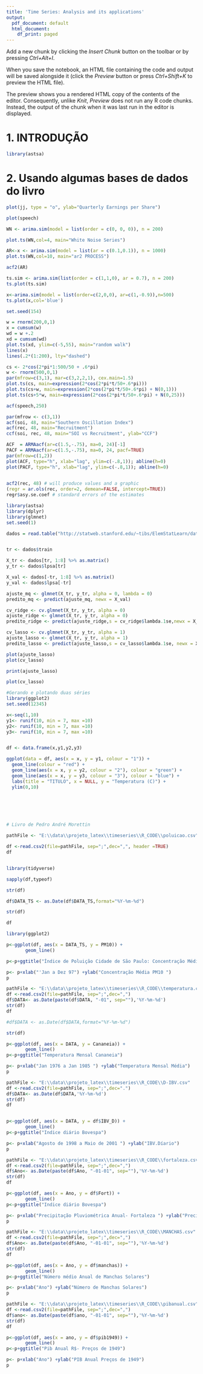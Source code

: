 ```yaml
---
title: 'Time Series: Analysis and its applications'
output:
  pdf_document: default
  html_document:
    df_print: paged
---
```




Add a new chunk by clicking the *Insert Chunk* button on the toolbar or by pressing *Ctrl+Alt+I*.

When you save the notebook, an HTML file containing the code and output will be saved alongside it (click the *Preview* button or press *Ctrl+Shift+K* to preview the HTML file).

The preview shows you a rendered HTML copy of the contents of the editor. Consequently, unlike *Knit*, *Preview* does not run any R code chunks. Instead, the output of the chunk when it was last run in the editor is displayed.

# 1. INTRODUÇÃO

```r
library(astsa)
```

# 2. Usando algumas bases de dados do livro 

```r
plot(jj, type = "o", ylab="Quarterly Earnings per Share")
```
```r
plot(speech)
```
```r
WN <- arima.sim(model = list(order = c(0, 0, 0)), n = 200)
```


```r
plot.ts(WN,col=4, main="White Noise Series")
```

```r
AR<-x <- arima.sim(model = list(ar = c(0.1,0.1)), n = 1000)
plot.ts(WN,col=10, main="ar2 PROCESS")
```
```r
acf2(AR)
```

```r
ts.sim <- arima.sim(list(order = c(1,1,0), ar = 0.7), n = 200)
ts.plot(ts.sim)
```
```r
x<-arima.sim(model = list(order=c(2,0,0), ar=c(1,-0.9)),n=500)
ts.plot(x,col='blue')
```

```r
set.seed(154)
```

```r
w = rnorm(200,0,1) 
x = cumsum(w)
wd = w +.2 
xd = cumsum(wd)
plot.ts(xd, ylim=c(-5,55), main="random walk")
lines(x)
lines(.2*(1:200), lty="dashed")

```

```r
cs <- 2*cos(2*pi*1:500/50 + .6*pi)
w <- rnorm(500,0,1)
par(mfrow=c(3,1), mar=c(3,2,2,1), cex.main=1.5)
plot.ts(cs, main=expression(2*cos(2*pi*t/50+.6*pi)))
plot.ts(cs+w, main=expression(2*cos(2*pi*t/50+.6*pi) + N(0,1)))
plot.ts(cs+5*w, main=expression(2*cos(2*pi*t/50+.6*pi) + N(0,25)))
```
```r
acf(speech,250)
```
```r
par(mfrow <- c(3,1))
acf(soi, 48, main="Southern Oscillation Index")
acf(rec, 48, main="Recruitment")
ccf(soi, rec, 48, main="SOI vs Recruitment", ylab="CCF")
```

```r
ACF  = ARMAacf(ar=c(1.5,-.75), ma=0, 24)[-1]
PACF = ARMAacf(ar=c(1.5,-.75), ma=0, 24, pacf=TRUE)
par(mfrow=c(1,2))
plot(ACF, type="h", xlab="lag", ylim=c(-.8,1)); abline(h=0)
plot(PACF, type="h", xlab="lag", ylim=c(-.8,1)); abline(h=0)
               
```

```r
acf2(rec, 48) # will produce values and a graphic
(regr = ar.ols(rec, order=2, demean=FALSE, intercept=TRUE))
regr$asy.se.coef # standard errors of the estimates
```
```r
library(astsa)
library(dplyr)
library(glmnet)
set.seed(1)

dados = read.table("http://statweb.stanford.edu/~tibs/ElemStatLearn/datasets/prostate.data")



```


```r
tr <- dados$train
```

```r
X_tr <- dados[tr, 1:8] %>% as.matrix()
y_tr <- dados$lpsa[tr]
```

```r
X_val <- dados[-tr, 1:8] %>% as.matrix()
y_val <- dados$lpsa[-tr]

```

```r
ajuste_mq <- glmnet(X_tr, y_tr, alpha = 0, lambda = 0)
predito_mq <- predict(ajuste_mq, newx = X_val)
```



```r
cv_ridge <- cv.glmnet(X_tr, y_tr, alpha = 0)
ajuste_ridge <- glmnet(X_tr, y_tr, alpha = 0)
predito_ridge <- predict(ajuste_ridge,s = cv_ridge$lambda.1se,newx = X_val)
```

```r
cv_lasso <- cv.glmnet(X_tr, y_tr, alpha = 1)
ajuste_lasso <- glmnet(X_tr, y_tr, alpha = 1)
predito_lasso <- predict(ajuste_lasso,s = cv_lasso$lambda.1se, newx = X_val)

```

```r
plot(ajuste_lasso)
plot(cv_lasso)
```
```r
print(ajuste_lasso)
```
```r
plot(cv_lasso)
```
```r
#Gerando e plotando duas séries 
library(ggplot2)
set.seed(12345)

x<-seq(1,10)
y1<- runif(10, min = 7, max =10)
y2<- runif(10, min = 7, max =10)
y3<- runif(10, min = 7, max =10)


df <- data.frame(x,y1,y2,y3)

ggplot(data = df, aes(x = x, y = y1, colour = "1")) +
  geom_line(colour = "red") +
  geom_line(aes(x = x, y = y2, colour = "2"), colour = "green") +
  geom_line(aes(x = x, y = y3, colour = "3"), colour = "blue") +
  labs(title = "TITULO", x = NULL, y = "Temperatura (C)") +
  ylim(0,10)

  





```

```r
# Livro de Pedro André Morettin
```


```r
pathFile <- "E:\\data\\projeto_latex\\timeseries\\R_CODE\\poluicao.csv"

df <-read.csv2(file=pathFile, sep=";",dec=",", header =TRUE)
df
```


```r
```
```r
library(tidyverse)

sapply(df,typeof)

str(df)
```

```r
df$DATA_TS <- as.Date(df$DATA_TS,format="%Y-%m-%d")

str(df)
```


```r
df
```
```r
library(ggplot2)

p<-ggplot(df, aes(x = DATA_TS, y = PM10)) +
       geom_line()

p<-p+ggtitle("Índice de Poluição Cidade de São Paulo: Concentração Média diária")

p<- p+xlab("'Jan a Dez 97") +ylab("Concentração Média PM10 ")
p
```

```r
pathFile <- "E:\\data\\projeto_latex\\timeseries\\R_CODE\\temperatura.csv"
df <-read.csv2(file=pathFile, sep=";",dec=",")
df$DATA<- as.Date(paste(df$DATA, "-01", sep=""),'%Y-%m-%d')
str(df)
df
```
```r
#df$DATA <- as.Date(df$DATA,format="%Y-%m-%d")

str(df)
```
```r
p<-ggplot(df, aes(x = DATA, y = Cananeia)) +
       geom_line()
p<-p+ggtitle("Temperatura Mensal Cananeia")

p<- p+xlab("Jan 1976 a Jan 1985 ") +ylab("Temperatura Mensal Média")
p
```
```r
pathFile <- "E:\\data\\projeto_latex\\timeseries\\R_CODE\\D-IBV.csv"
df <-read.csv2(file=pathFile, sep=";",dec=".")
df$DATA<- as.Date(df$DATA,'%Y-%m-%d')
str(df)
df
```
```r
```


```r
p<-ggplot(df, aes(x = DATA, y = df$IBV_D)) +
       geom_line()
p<-p+ggtitle("Indice diário Bovespa")

p<- p+xlab("Agosto de 1998 a Maio de 2001 ") +ylab("IBV.Díario")
p
```
```r
pathFile <- "E:\\data\\projeto_latex\\timeseries\\R_CODE\\fortaleza.csv"
df <-read.csv2(file=pathFile, sep=";",dec=",")
df$Ano<- as.Date(paste(df$Ano, "-01-01", sep=""),'%Y-%m-%d')
str(df)
df

```
```r
p<-ggplot(df, aes(x = Ano, y = df$Fort)) +
       geom_line()
p<-p+ggtitle("Indice diário Bovespa")

p<- p+xlab("Precipitação Pluviométrica Anual- Fortaleza ") +ylab("Precipitação Anual")
p
```
```r
pathFile <- "E:\\data\\projeto_latex\\timeseries\\R_CODE\\MANCHAS.csv"
df <-read.csv2(file=pathFile, sep=";",dec=",")
df$Ano<- as.Date(paste(df$Ano, "-01-01", sep=""),'%Y-%m-%d')
str(df)
df
```
```r
p<-ggplot(df, aes(x = Ano, y = df$manchas)) +
       geom_line()
p<-p+ggtitle("Número médio Anual de Manchas Solares")

p<- p+xlab("Ano") +ylab("Número de Manchas Solares")
p
```
```r
pathFile <- "E:\\data\\projeto_latex\\timeseries\\R_CODE\\pibanual.csv"
df <-read.csv2(file=pathFile, sep=";",dec=",")
df$ano<- as.Date(paste(df$ano, "-01-01", sep=""),'%Y-%m-%d')
str(df)
df
```
```r
p<-ggplot(df, aes(x = ano, y = df$pib1949)) +
       geom_line()
p<-p+ggtitle("Pib Anual R$- Preços de 1949")

p<- p+xlab("Ano") +ylab("PIB Anual Preços de 1949")
p
```

